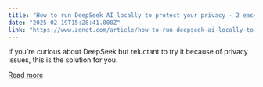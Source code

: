```yaml
---
title: "How to run DeepSeek AI locally to protect your privacy - 2 easy ways"
date: "2025-02-19T15:28:41.000Z"
link: "https://www.zdnet.com/article/how-to-run-deepseek-ai-locally-to-protect-your-privacy-2-easy-ways/"
---
```


If you're curious about DeepSeek but reluctant to try it because of privacy issues, this is the solution for you.

[Read more](https://www.zdnet.com/article/how-to-run-deepseek-ai-locally-to-protect-your-privacy-2-easy-ways/)
